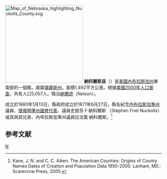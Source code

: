 {{noteTA
|T=zh-hans:纳科尔斯县 (内布拉斯加州);zh-hk:納科爾斯縣 (內布拉斯加州);zh-tw:納科爾斯郡 (內布拉斯加州);
|1=zh-hans:县;zh-hk:縣;zh-tw:郡;
}}
[[File:Map_of_Nebraska_highlighting_Nuckolls_County.svg|250px]]
'''納科爾斯县'''（{{lang-en|Nuckolls County}}）是[[美國|美國]][[內布拉斯加州|內布拉斯加州]]東南部的一個縣，南鄰[[堪薩斯州|堪薩斯州]]。面積1,492平方公里。根據[[美國2000年人口普查|美國2000年人口普查]]，共有人口5,057人。縣治[[納爾遜_(內布拉斯加州)|納爾遜]]（Nelson）。

成立於1860年1月13日，縣政府成立於1871年6月27日。縣名紀念[[內布拉斯加準州|內布拉斯加準州]]議員、[[懷俄明準州|懷俄明準州]][[國會代表|國會代表]]、議員史提芬·F·納科爾斯 （Stephen Friel Nuckolls）或其與其兄弟、內布拉斯加準州議員拉法葉·納科爾斯。<ref>Kane, J. N. and C. C. Aiken. The American Counties: Origins of County Names Dates of Creation and Population Data 1950-2000. Lanham, MD.: Scarecrow Press, 2005.</ref>

==参考文献==
<div class="references-small">
<references />
</div>

{{內布拉斯加州}}

[[Category:內布拉斯加州行政區劃|N]]